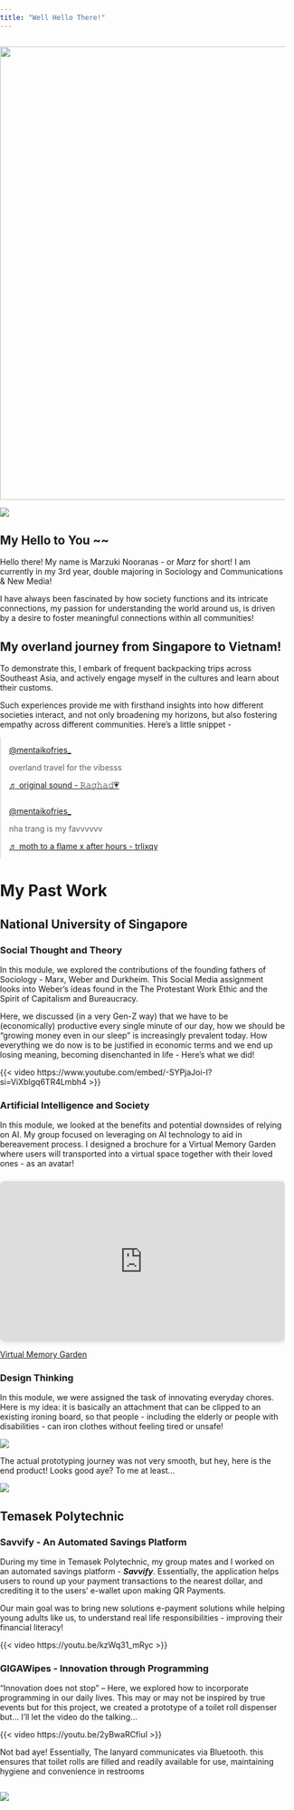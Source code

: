 ```yaml
---
title: "Well Hello There!"
---
```


```r

```

![](src/images/namelogo.png){fig-align="left" width="800"}

![](src/images/me2.jpg)

## My Hello to You \~~

Hello there! My name is Marzuki Nooranas - or *Marz* for short! I am currently in my 3rd year, double majoring in Sociology and Communications & New Media!

I have always been fascinated by how society functions and its intricate connections, my passion for understanding the world around us, is driven by a desire to foster meaningful connections within all communities!

## My overland journey from Singapore to Vietnam!

To demonstrate this, I embark of frequent backpacking trips across Southeast Asia, and actively engage myself in the cultures and learn about their customs.

Such experiences provide me with firsthand insights into how different societies interact, and not only broadening my horizons, but also fostering empathy across different communities. Here's a little snippet -

```{=html}
<style>
body, html {
  margin: 0;
  padding: 0;
  overflow-x: hidden; 
}

.tiktok-container {
  display: flex;
  flex-wrap: wrap;
  justify-content: center;
  width: 105%; 
}

.tiktok-embed {
  box-sizing: border-box;
  max-width: 100%;
  flex: 1 1 300px;
  margin: 0 auto; 
}

@media screen and (max-width: 600px) {
  .tiktok-embed {
    min-width: auto;
  }
}
</style>
```
::: tiktok-container
<blockquote class="tiktok-embed" cite="https://www.tiktok.com/@mentaikofries_/video/7181240142063996161" data-video-id="7181240142063996161" style="max-width: 605px;min-width: 325px;">

<section>

<a target="_blank" title="@mentaikofries_" href="https://www.tiktok.com/@mentaikofries_?refer=embed">@mentaikofries_</a>

<p>overland travel for the vibesss</p>

<a target="_blank" title="♬ original sound - 𝚁𝚊𝚐𝚑𝚊𝚍💗" href="https://www.tiktok.com/music/original-sound-7178872451673459457?refer=embed">♬ original sound - 𝚁𝚊𝚐𝚑𝚊𝚍💗</a>

</section>

</blockquote>

```{=html}
<script async src="https://www.tiktok.com/embed.js"></script>
```
> </blockquote>

<blockquote class="tiktok-embed" cite="https://www.tiktok.com/@mentaikofries_/video/7238779076528442625" data-video-id="7238779076528442625" style="max-width: 605px;min-width: 325px;">

<section>

<a target="_blank" title="@mentaikofries_" href="https://www.tiktok.com/@mentaikofries_?refer=embed">@mentaikofries_</a>

<p>nha trang is my favvvvvv</p>

<a target="_blank" title="♬ moth to a flame x after hours - trlixqy" href="https://www.tiktok.com/music/moth-to-a-flame-x-after-hours-7174186663990561579?refer=embed">♬ moth to a flame x after hours - trlixqy</a>

</section>

</blockquote>

```{=html}
<script async src="https://www.tiktok.com/embed.js"></script>
```
:::

# **My Past Work**

## National University of Singapore

### Social Thought and Theory

In this module, we explored the contributions of the founding fathers of Sociology - Marx, Weber and Durkheim. This Social Media assignment looks into Weber's ideas found in the The Protestant Work Ethic and the Spirit of Capitalism and Bureaucracy.

Here, we discussed (in a very Gen-Z way) that we have to be (economically) productive every single minute of our day, how we should be "growing money even in our sleep" is increasingly prevalent today. How everything we do now is to be justified in economic terms and we end up losing meaning, becoming disenchanted in life - Here's what we did!

{{< video https://www.youtube.com/embed/-SYPjaJoi-I?si=ViXbIgq6TR4Lmbh4 >}}

### Artificial Intelligence and Society

In this module, we looked at the benefits and potential downsides of relying on AI. My group focused on leveraging on AI technology to aid in bereavement process. I designed a brochure for a Virtual Memory Garden where users will transported into a virtual space together with their loved ones - as an avatar!

<div style="position: relative; width: 100%; height: 0; padding-top: 56.2225%; padding-bottom: 0; box-shadow: 0 2px 8px 0 rgba(63,69,81,0.16); margin-top: 1.6em; margin-bottom: 0.9em; overflow: hidden; border-radius: 8px; will-change: transform;">
  <iframe loading="lazy" style="position: absolute; width: 100%; height: 100%; top: 0; left: 0; border: none; padding: 0;margin: 0;"
    src="https://www.canva.com/design/DAF0lbgxhPk/jKGt5Uqtio2trLaLP-h9tw/view?embed" allowfullscreen="allowfullscreen" allow="fullscreen">
  </iframe>
</div>

<a href="https://www.canva.com/design/DAF0lbgxhPk/jKGt5Uqtio2trLaLP-h9tw/view?utm_content=DAF0lbgxhPk&utm_campaign=designshare&utm_medium=embeds&utm_source=link" target="_blank" rel="noopener"> Virtual Memory Garden </a>

### Design Thinking

In this module, we were assigned the task of innovating everyday chores. Here is my idea: it is basically an attachment that can be clipped to an existing ironing board, so that people - including the elderly or people with disabilities - can iron clothes without feeling tired or unsafe!

![](images/prototyping.png){fig-align="center"}

The actual prototyping journey was not very smooth, but hey, here is the end product! Looks good aye? To me at least...

![](images/prototyping_2-01.png)

## Temasek Polytechnic

### Savvify - An Automated Savings Platform

During my time in Temasek Polytechnic, my group mates and I worked on an automated savings platform - ***Savvify***. Essentially, the application helps users to round up your payment transactions to the nearest dollar, and crediting it to the users' e-wallet upon making QR Payments.

Our main goal was to bring new solutions e-payment solutions while helping young adults like us, to understand real life responsibilities - improving their financial literacy!

{{< video https://youtu.be/kzWq31_mRyc >}}

### GIGAWipes - Innovation through Programming

"Innovation does not stop" -- Here, we explored how to incorporate programming in our daily lives. This may or may not be inspired by true events but for this project, we created a prototype of a toilet roll dispenser but... I'll let the video do the talking...

{{< video https://youtu.be/2yBwaRCfiuI >}}

Not bad aye! Essentially, The lanyard communicates via Bluetooth. this ensures that toilet rolls are filled and readily available for use, maintaining hygiene and convenience in restrooms

```         
```

![](src/images/footer.png)
